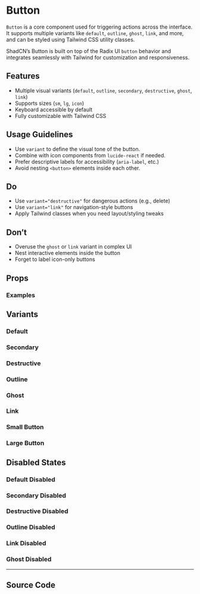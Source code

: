 
<Meta of={ButtonStories} />

# Button

`Button` is a core component used for triggering actions across the interface. It supports multiple variants like `default`, `outline`, `ghost`, `link`, and more, and can be styled using Tailwind CSS utility classes.

ShadCN’s Button is built on top of the Radix UI `button` behavior and integrates seamlessly with Tailwind for customization and responsiveness.

## Features

- Multiple visual variants (`default`, `outline`, `secondary`, `destructive`, `ghost`, `link`)
- Supports sizes (`sm`, `lg`, `icon`)
- Keyboard accessible by default
- Fully customizable with Tailwind CSS

## Usage Guidelines

- Use `variant` to define the visual tone of the button.
- Combine with icon components from `lucide-react` if needed.
- Prefer descriptive labels for accessibility (`aria-label`, etc.)
- Avoid nesting `<button>` elements inside each other.

## Do

- Use `variant="destructive"` for dangerous actions (e.g., delete)
- Use `variant="link"` for navigation-style buttons
- Apply Tailwind classes when you need layout/styling tweaks

## Don’t

- Overuse the `ghost` or `link` variant in complex UI
- Nest interactive elements inside the button
- Forget to label icon-only buttons

## Props

<Controls of={ButtonStories.Default} />

### Examples

## Variants

### Default

<Canvas of={ButtonStories.Default} />

### Secondary

<Canvas of={ButtonStories.Secondary} />

### Destructive

<Canvas of={ButtonStories.Destructive} />

### Outline

<Canvas of={ButtonStories.Outline} />

### Ghost

<Canvas of={ButtonStories.Ghost} />

### Link

<Canvas of={ButtonStories.Link} />

### Small Button

<Canvas of={ButtonStories.Small} />

### Large Button

<Canvas of={ButtonStories.Large} />

## Disabled States

### Default Disabled

<Canvas of={ButtonStories.DefaultDisabled} />

### Secondary Disabled

<Canvas of={ButtonStories.SecondaryDisabled} />

### Destructive Disabled

<Canvas of={ButtonStories.DestructiveDisabled} />

### Outline Disabled

<Canvas of={ButtonStories.OutlineDisabled} />

### Link Disabled

<Canvas of={ButtonStories.LinkDisabled} />

### Ghost Disabled

<Canvas of={ButtonStories.GhostDisabled} />

---

## Source Code

<Source of={ButtonStories.Default} language='tsx' />
